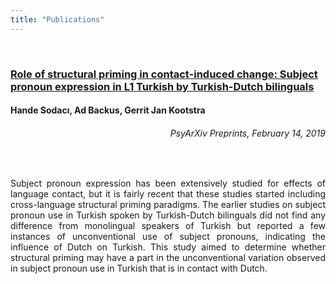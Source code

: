 ```yaml
---
title: "Publications"
---
```


<br />

<h3><a href="https://psyarxiv.com/2uxej/">Role of structural priming in contact-induced change: Subject pronoun expression in L1 Turkish by Turkish-Dutch bilinguals</a></h3>
<h4>Hande Sodacı, Ad Backus, Gerrit Jan Kootstra</h4>
<h6 style="text-align: right">PsyArXiv Preprints, February 14, 2019</h6>
<br />

<p style="text-align: justify">Subject pronoun expression has been extensively studied for effects of language contact, but it is fairly recent that these studies started including cross-language structural priming paradigms. The earlier studies on subject pronoun use in Turkish spoken by Turkish-Dutch bilinguals did not find any difference from monolingual speakers of Turkish but reported a few instances of unconventional use of subject pronouns, indicating the influence of Dutch on Turkish. This study aimed to determine whether structural priming may have a part in the unconventional variation observed in subject pronoun use in Turkish that is in contact with Dutch.</div>